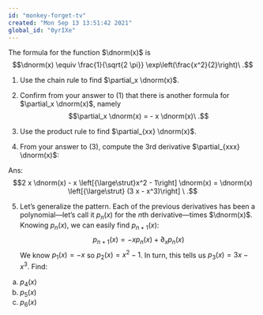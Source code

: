 ```yaml
---
id: "monkey-forget-tv"
created: "Mon Sep 13 13:51:42 2021"
global_id: "0yrIXe"
---
```


The formula for the function $\dnorm(x)$ is
$$\dnorm(x) \equiv \frac{1}{\sqrt{2 \pi}} \exp\left(\frac{x^2}{2}\right)\ .$$

1. Use the chain rule to find $\partial_x \dnorm(x)$.

2. Confirm from your answer to (1) that there is another formula for $\partial_x \dnorm(x)$, namely $$\partial_x \dnorm(x) = - x \dnorm(x)\ .$$

3. Use the product rule to find $\partial_{xx} \dnorm(x)$. 

<!--
Ans: 
$$- \dnorm(x) + x^2 \dnorm(x) = \dnorm(x) \left[{\large\strut}x^2 - 1\right]$$
-->

4. From your answer to (3), compute the 3rd derivative $\partial_{xxx} \dnorm(x)$:

Ans: $$2 x \dnorm(x) - x \left[{\large\strut}x^2 - 1\right] \dnorm(x) = \dnorm(x) \left[{\large\strut} (3 x - x^3)\right] \ .$$

5. Let's generalize the pattern. Each of the previous derivatives has been a polynomial---let's call it $p_n(x)$ for the $n$th derivative---times $\dnorm(x)$. Knowing $p_n(x)$, we can easily find $p_{n+1}(x)$:
$$p_{n+1}(x) = -x p_n(x) + \partial_x p_n(x)$$
We know $p_1(x) = -x$ so $p_2(x) = x^2 - 1$. In turn, this tells us
$p_3(x) = 3x - x^3$. Find:

a. $p_4(x)$
b. $p_5(x)$
c. $p_6(x)$

